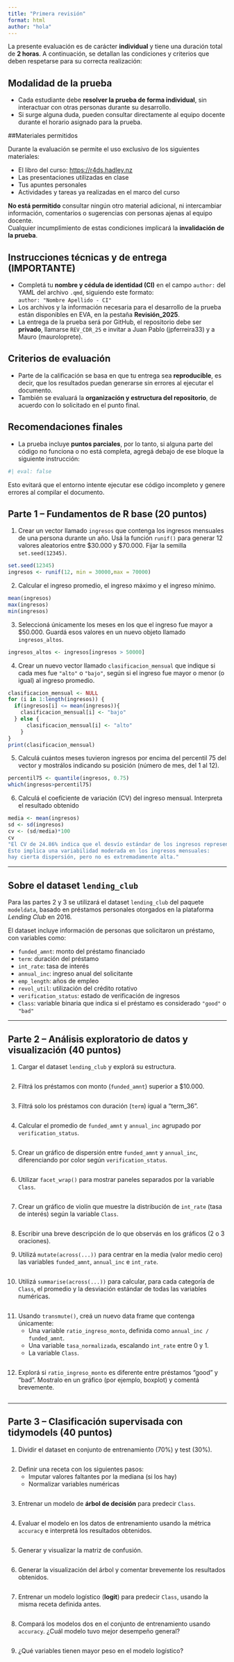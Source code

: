 ```yaml
---
title: "Primera revisión"
format: html
author: "hola"
---
```


La presente evaluación es de carácter **individual** y tiene una duración total de **2 horas**. A continuación, se detallan las condiciones y criterios que deben respetarse para su correcta realización:

##  Modalidad de la prueba

- Cada estudiante debe **resolver la prueba de forma individual**, sin interactuar con otras personas durante su desarrollo.  
- Si surge alguna duda, pueden consultar directamente al equipo docente durante el horario asignado para la prueba.

##Materiales permitidos

Durante la evaluación se permite el uso exclusivo de los siguientes materiales:

- El libro del curso: [https://r4ds.hadley.nz](https://r4ds.hadley.nz)  
- Las presentaciones utilizadas en clase  
- Tus apuntes personales  
- Actividades y tareas ya realizadas en el marco del curso  

**No está permitido** consultar ningún otro material adicional, ni intercambiar información, comentarios o sugerencias con personas ajenas al equipo docente.  
Cualquier incumplimiento de estas condiciones implicará la **invalidación de la prueba**.

## Instrucciones técnicas y de entrega (**IMPORTANTE**)

- Completá tu **nombre y cédula de identidad (CI)** en el campo `author:` del YAML del archivo `.qmd`, siguiendo este formato:  
  `author: "Nombre Apellido - CI"`  
- Los archivos y la información necesaria para el desarrollo de la prueba están disponibles en EVA, en la pestaña **Revisión_2025**.  
- La entrega de la prueba será por GitHub, el repositorio debe ser **privado**, llamarse `REV_CDR_25` e invitar a Juan Pablo (jpferreira33) y a Mauro (mauroloprete).


## Criterios de evaluación

- Parte de la calificación se basa en que tu entrega sea **reproducible**, es decir, que los resultados puedan generarse sin errores al ejecutar el documento.  
- También se evaluará la **organización y estructura del repositorio**, de acuerdo con lo solicitado en el punto final.

## Recomendaciones finales

- La prueba incluye **puntos parciales**, por lo tanto, si alguna parte del código no funciona o no está completa, agregá debajo de ese bloque la siguiente instrucción:  

```r
#| eval: false
```  

Esto evitará que el entorno intente ejecutar ese código incompleto y genere errores al compilar el documento.


## Parte 1 – Fundamentos de R base (20 puntos)

1. Crear un vector llamado `ingresos` que contenga los ingresos mensuales de una persona durante un año. Usá la función `runif()` para generar 12 valores aleatorios entre $30.000 y $70.000. Fijar la semilla  `set.seed(12345)`.

```r
set.seed(12345)
ingresos <- runif(12, min = 30000,max = 70000)
```


2. Calcular el ingreso promedio, el ingreso máximo y el ingreso mínimo. 

```r
mean(ingresos)
max(ingresos)
min(ingresos)

```


3. Seleccioná únicamente los meses en los que el ingreso fue mayor a $50.000. Guardá esos valores en un nuevo objeto llamado `ingresos_altos`.  

```r
ingresos_altos <- ingresos[ingresos > 50000]
```


4. Crear un nuevo vector llamado `clasificacion_mensual` que indique si cada mes fue `"alto"` o `"bajo"`, según si el ingreso fue mayor o menor (o igual) al ingreso promedio.

```r
clasificacion_mensual <- NULL
for (i in 1:length(ingresos)) {
  if(ingresos[i] <= mean(ingresos)){
    clasificacion_mensual[i] <- "bajo"
  } else {
      clasificacion_mensual[i] <- "alto"
    }
}
print(clasificacion_mensual)
```


5. Calculá cuántos meses tuvieron ingresos por encima del percentil 75 del vector y mostrálos indicando su posición (número de mes, del 1 al 12).

```r
percentil75 <- quantile(ingresos, 0.75)
which(ingresos>percentil75)

```


6. Calculá el coeficiente de variación (CV) del ingreso mensual. Interpreta el resultado obtenido

```r
media <- mean(ingresos)
sd <- sd(ingresos)
cv <- (sd/media)*100
cv
"El CV de 24.86% indica que el desvío estándar de los ingresos representa cerca del 25% de la media.
Esto implica una variabilidad moderada en los ingresos mensuales:
hay cierta dispersión, pero no es extremadamente alta."
```


---

## Sobre el dataset `lending_club`

Para las partes 2 y 3 se utilizará el dataset `lending_club` del paquete `modeldata`, basado en préstamos personales otorgados en la plataforma *Lending Club* en 2016.

El dataset incluye información de personas que solicitaron un préstamo, con variables como:

- `funded_amnt`: monto del préstamo financiado  
- `term`: duración del préstamo  
- `int_rate`: tasa de interés  
- `annual_inc`: ingreso anual del solicitante  
- `emp_length`: años de empleo  
- `revol_util`: utilización del crédito rotativo  
- `verification_status`: estado de verificación de ingresos  
- `Class`: variable binaria que indica si el préstamo es considerado `"good"` o `"bad"`

---

## Parte 2 – Análisis exploratorio de datos y visualización (40 puntos)

1. Cargar el dataset `lending_club` y explorá su estructura.  

```r

```


2. Filtrá los préstamos con monto (`funded_amnt`) superior a $10.000. 

```r

```


3. Filtrá solo los préstamos con duración (`term`) igual a "term_36".

```r

```


4. Calcular el promedio de `funded_amnt` y `annual_inc` agrupado por `verification_status`. 

```r

```


5. Crear un gráfico de dispersión entre `funded_amnt` y `annual_inc`, diferenciando por color según `verification_status`.  

```r

```


6. Utilizar `facet_wrap()` para mostrar paneles separados por la variable `Class`. 

```r

```


7. Crear un gráfico de violín que muestre la distribución de `int_rate` (tasa de interés) según la variable `Class`.  

```r

```


8. Escribir una breve descripción de lo que observás en los gráficos (2 o 3 oraciones).


9. Utilizá `mutate(across(...))` para centrar en la media (valor medio cero) las variables `funded_amnt`, `annual_inc` e `int_rate`.

```r

```


10. Utilizá `summarise(across(...))` para calcular, para cada categoría de `Class`, el promedio y la
desviación estándar de todas las variables numéricas.  

```r

```


11. Usando `transmute()`, creá un nuevo data frame que contenga únicamente:
    - Una variable `ratio_ingreso_monto`, definida como `annual_inc / funded_amnt`.
    - Una variable `tasa_normalizada`, escalando `int_rate` entre 0 y 1.
    - La variable `Class`.
    
```r

```

    
12. Explorá si `ratio_ingreso_monto` es diferente entre préstamos "good" y "bad". Mostralo en un gráfico (por ejemplo, boxplot) y comentá brevemente.

```r

```


---
 
## Parte 3 – Clasificación supervisada con tidymodels (40 puntos)

1. Dividir el dataset en conjunto de entrenamiento (70%) y test (30%).

```r

```


2. Definir una receta con los siguientes pasos:  
   - Imputar valores faltantes por la mediana (si los hay)  
   - Normalizar variables numéricas  
   
```r

```

   
3. Entrenar un modelo de **árbol de decisión** para predecir `Class`.

```r

```


4. Evaluar el modelo en los datos de entrenamiento usando la métrica `accuracy` e interpretá los resultados obtenidos.  

```r

```


5. Generar y visualizar la matriz de confusión.  

```r

```


6. Generar la visualización del árbol y comentar brevemente los resultados obtenidos.  

```r

```


7. Entrenar un modelo logístico (**logit**) para predecir `Class`, usando la misma receta definida antes. 

```r

```


8. Compará los modelos dos en el conjunto de entrenamiento usando `accuracy`. ¿Cuál modelo tuvo mejor desempeño general?  

```r

```


9. ¿Qué variables tienen mayor peso en el modelo logístico?

```r

```

